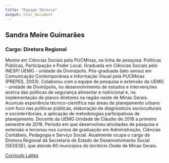 ```yaml
---
title: "Equipe Técnica"
output: html_document
---
```


## Sandra Meire Guimarães

### Cargo: Diretora Regional

Mestre em Ciências Sociais pela PUCMinas, na linha de pesquisa: Políticas Públicas, Participação e Poder Local. Graduada em Ciências Sociais pelo INESP/ UEMG - unidade de Divinópolis. Pós-graduada (lato sensu) em Comunicação Contemporânea e Informação Visual pela PUCMinas (PREPES, 2003). Colaborou com a equipe de pesquisa e extensão da UEMG - unidade de Divinópolis, no desenvolvimento de estudos e intervenções acerca das políticas de segurança alimentar e nutricional e, na implementação de planos diretores na região oeste de Minas Gerais. Acumula experiência técnico-científica nas áreas de planejamento urbano com foco nas políticas públicas, elaboração de diagnósticos socioculturais e socioterritoriais, e aplicação de metodologias participativas de planejamento. Docente da UEMG Unidade de Cláudio de 2016 a primeiro semestre de 2018. Período em que desenvolveu atividades de pesquisa e extensão e lecionou nos cursos de graduação em Administração, Ciências Contábeis, Pedagogia e Serviço Social. Atualmente ocupa o cargo de Diretora Regional da Secretaria de Estado de Desenvolvimento Social (SEDESE), que atende 60 municípios do território Oeste de Minas Gerais.

[Currículo Lattes](http://lattes.cnpq.br/9713258192372577)

